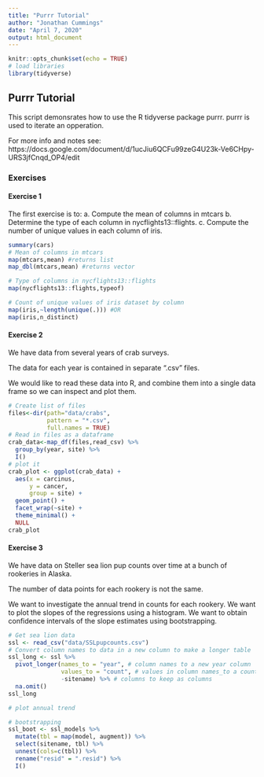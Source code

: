 ```yaml
---
title: "Purrr Tutorial"
author: "Jonathan Cummings"
date: "April 7, 2020"
output: html_document
---
```


```r
knitr::opts_chunk$set(echo = TRUE)
# load libraries
library(tidyverse)
```

## Purrr Tutorial

This script demonsrates how to use the R tidyverse package purrr. purrr is used to iterate an opperation. 

For more info and notes see: https://docs.google.com/document/d/1ucJiu6QCFu99zeG4U23k-Ve6CHpy-URS3jfCnqd_OP4/edit

### Exercises

#### Exercise 1
The first exercise is to:
a. Compute the mean of columns in mtcars
b. Determine the type of each column in nycflights13::flights.
c. Compute the number of unique values in each column of iris.

```r
summary(cars)
# Mean of columns in mtcars
map(mtcars,mean) #returns list
map_dbl(mtcars,mean) #returns vector

# Type of columns in nycflights13::flights
map(nycflights13::flights,typeof)

# Count of unique values of iris dataset by column
map(iris,~length(unique(.))) #OR
map(iris,n_distinct)
```

#### Exercise 2
We have data from several years of crab surveys.

The data for each year is contained in separate ".csv" files.

We would like to read these data into R, and combine them into a single data frame so we can inspect and plot them.

```r
# Create list of files
files<-dir(path="data/crabs",
           pattern = "*.csv",
           full.names = TRUE)
# Read in files as a dataframe
crab_data<-map_df(files,read_csv) %>% 
  group_by(year, site) %>%
  I()
# plot it
crab_plot <- ggplot(crab_data) +
  aes(x = carcinus, 
      y = cancer, 
      group = site) +
  geom_point() +
  facet_wrap(~site) +
  theme_minimal() +
  NULL
crab_plot

```

#### Exercise 3
We have data on Steller sea lion pup counts over time at a bunch of rookeries in Alaska.

The number of data points for each rookery is not the same.

We want to investigate the annual trend in counts for each rookery.
We want to plot the slopes of the regressions using a histogram.
We want to obtain confidence intervals of the slope estimates using bootstrapping.
```r
# Get sea lion data
ssl <- read_csv("data/SSLpupcounts.csv")
# Convert column names to data in a new column to make a longer table
ssl_long <- ssl %>% 
  pivot_longer(names_to = "year", # column names to a new year column
               values_to = "count", # values in column names_to a count column
               -sitename) %>% # columns to keep as columns
  na.omit()
ssl_long

# plot annual trend

# bootstrapping
ssl_boot <- ssl_models %>%
  mutate(tbl = map(model, augment)) %>% 
  select(sitename, tbl) %>% 
  unnest(cols=c(tbl)) %>% 
  rename("resid" = ".resid") %>% 
  I()
```